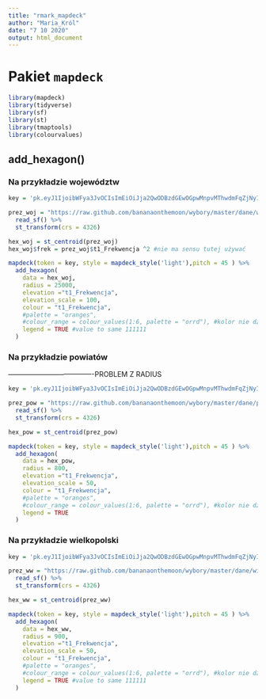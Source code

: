 ```yaml
---
title: "rmark_mapdeck"
author: "Maria_Król"
date: "7 10 2020"
output: html_document
---
```


# Pakiet `mapdeck`

```r

library(mapdeck)
library(tidyverse)
library(sf)
library(st)
library(tmaptools)
library(colourvalues)

```

## add_hexagon()

### Na przykładzie województw

```r

key = 'pk.eyJ1IjoibWFya3JvOCIsImEiOiJja2QwODBzdGEwOGpwMnpvMThwdmFqZjNyIn0.BltIhc4-ZufZxHhOyUo30g'

prez_woj = "https://raw.github.com/bananaonthemoon/wybory/master/dane/wojewodztwa.gpkg" %>%
  read_sf() %>%
  st_transform(crs = 4326)

```

```r

hex_woj = st_centroid(prez_woj)
hex_woj$frek = prez_woj$t1_Frekwencja ^2 #nie ma sensu tutej używać

mapdeck(token = key, style = mapdeck_style('light'),pitch = 45 ) %>%
  add_hexagon(
    data = hex_woj,
    radius = 25000,
    elevation ="t1_Frekwencja",
    elevation_scale = 100,
    colour = "t1_Frekwencja",
    #palette = "oranges",
    #colour_range = colour_values(1:6, palette = "orrd"), #kolor nie działa?
    legend = TRUE #value to same 111111
  )

```

### Na przykładzie powiatów
 -------------------------------------PROBLEM Z RADIUS

```r

key = 'pk.eyJ1IjoibWFya3JvOCIsImEiOiJja2QwODBzdGEwOGpwMnpvMThwdmFqZjNyIn0.BltIhc4-ZufZxHhOyUo30g'

prez_pow = "https://raw.github.com/bananaonthemoon/wybory/master/dane/powiaty.gpkg" %>%
  read_sf() %>%
  st_transform(crs = 4326)

```

```r

hex_pow = st_centroid(prez_pow)

mapdeck(token = key, style = mapdeck_style('light'),pitch = 45 ) %>%
  add_hexagon(
    data = hex_pow,
    radius = 800,
    elevation ="t1_Frekwencja",
    elevation_scale = 50,
    colour = "t1_Frekwencja",
    #palette = "oranges",
    #colour_range = colour_values(1:6, palette = "orrd"), #kolor nie działa?
    legend = TRUE
  )

```

### Na przykładzie wielkopolski

```r

key = 'pk.eyJ1IjoibWFya3JvOCIsImEiOiJja2QwODBzdGEwOGpwMnpvMThwdmFqZjNyIn0.BltIhc4-ZufZxHhOyUo30g'

prez_ww = "https://raw.github.com/bananaonthemoon/wybory/master/dane/wielkopolska.gpkg" %>%
  read_sf() %>%
  st_transform(crs = 4326)

```

```r

hex_ww = st_centroid(prez_ww)

mapdeck(token = key, style = mapdeck_style('light'),pitch = 45 ) %>%
  add_hexagon(
    data = hex_ww,
    radius = 900,
    elevation ="t1_Frekwencja",
    elevation_scale = 50,
    colour = "t1_Frekwencja",
    #palette = "oranges",
    #colour_range = colour_values(1:6, palette = "orrd"), #kolor nie działa?
    legend = TRUE #value to same 111111
  )

```